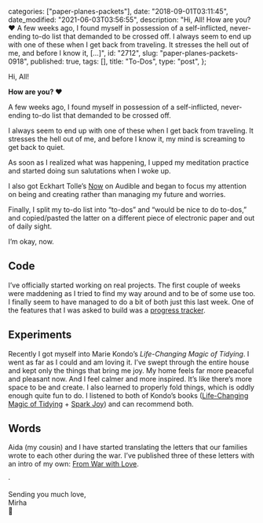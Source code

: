 
  categories: ["paper-planes-packets"],
  date: "2018-09-01T03:11:45",
  date_modified: "2021-06-03T03:56:55",
  description:
    "Hi, All! How are you? ♥️ A few weeks ago, I found myself in possession of a self-inflicted, never-ending to-do list that demanded to be crossed off. I always seem to end up with one of these when I get back from traveling. It stresses the hell out of me, and before I know it, […]",
  id: "2712",
  slug: "paper-planes-packets-0918",
  published: true,
  tags: [],
  title: "To-Dos",
  type: "post",
};


Hi, All!

**How are you? ♥️**

A few weeks ago, I found myself in possession of a self-inflicted, never-ending to-do list that demanded to be crossed off.

I always seem to end up with one of these when I get back from traveling. It stresses the hell out of me, and before I know it, my mind is screaming to get back to quiet.

As soon as I realized what was happening, I upped my meditation practice and started doing sun salutations when I woke up.

I also got Eckhart Tolle’s [Now](http://a.co/d/5JubIzb) on Audible and began to focus my attention on being and creating rather than managing my future and worries.

Finally, I split my to-do list into “to-dos” and “would be nice to do to-dos,” and copied/pasted the latter on a different piece of electronic paper and out of daily sight.

I’m okay, now.

## Code

I’ve officially started working on real projects. The first couple of weeks were maddening as I tried to find my way around and to be of some use too. I finally seem to have managed to do a bit of both just this last week. One of the features that I was asked to build was a [progress tracker](https://codepen.io/mirhamasala/pen/QVKaxG).

## Experiments

Recently I got myself into Marie Kondo’s _Life-Changing Magic of Tidying_. I went as far as I could and am loving it. I’ve swept through the entire house and kept only the things that bring me joy. My home feels far more peaceful and pleasant now. And I feel calmer and more inspired. It’s like there’s more space to be and create. I also learned to properly fold things, which is oddly enough quite fun to do. I listened to both of Kondo’s books ([Life-Changing Magic of Tidying](http://a.co/d/iCumHyF) + [Spark Joy](http://a.co/d/gA1Hunr)) and can recommend both.

## Words

Aida (my cousin) and I have started translating the letters that our families wrote to each other during the war. I’ve published three of these letters with an intro of my own: [From War with Love](/posts/from-war-with-love).

·

Sending you much love,\
Mirha\
🍃
